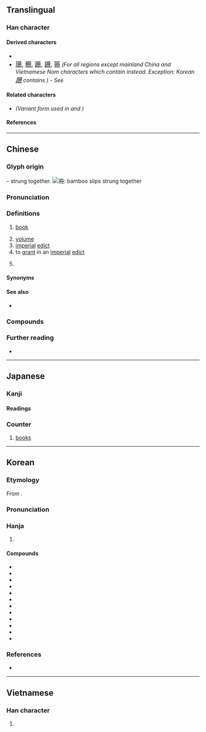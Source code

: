 {{also|册|𠕁}}
{{character info}}
==Translingual==

===Han character===
{{Han char|rn=13|rad=冂|as=03|sn=5|four=77440|canj=BT,XBT|ids=⿻冂卄,⿻𦉫一}}

====Derived characters====
* {{l|mul|[[𭇒]], [[姍]], [[柵]], [[𣧱]], [[𦙱]],<!-- Note: 𧧚 is incorrect - Contains ⿻冊丨 --> [[𪑃]], [[刪]], [[𮟰]], [[𠂨]], [[𣫳]], [[𣌧]]}}
*  <span style="font-size:medium;" lang="zh-hant">[[珊#Translingual|珊]], [[粣#Translingual|粣]], [[跚#Translingual|跚]], [[銏#Translingual|銏]], [[笧#Translingual|笧]]</span> ''(For all regions except mainland China and Vietnamese Nom characters which contain {{l|mul|册}} instead. Exception: Korean <span style="font-size:medium;" lang="ko">[[跚#Translingual|跚]]</span> contains {{l|mul|册}}) - See {{w|Han unification}}''

====Related characters====
* {{l|mul|[[册]]}} ''(Variant form used in {{w|simplified Chinese}} and {{w|History of writing in Vietnam|Vietnamese Nom}})''

====References====
{{Han ref|kx=0129.010|dkj=01515|dj=0289.200|hdz=10099.050|uh=518A}}

----

==Chinese==
{{zh-forms|s=册|alt=𠕁}}
{{zh-wp|lzh|nan:chheh}}

===Glyph origin===
{{Han etym}}
{{liushu|p}} – {{w|bamboo slips}} strung together.
[[File:Military documents on bamboo slips scroll in Han Dynasty 01.jpg|thumb|冊: bamboo slips strung together]]

===Pronunciation===
{{zh-pron
|m=cè
|ma=Zh-cè.ogg
|c=caak3
|h=pfs=chhak;gd=cag5
|md=cháh
|mn=xm,qz,jj,tw:chheh/zz,pn:chheeh/zp:seh/xm,zz,tw:chhek/qz:chhiak
|mn_note=chheh/chheeh - vernacular; chhek/chhiak - literary
|mn-t=cêh4
|w=4tshaq
|mc=y
|oc=y
|cat=n,v,cls
}}

===Definitions===
{{zh-hanzi}}

# {{lb|zh|literary|or|Min Nan}} [[book]]
# [[volume]]
# [[imperial]] [[edict]]
# to [[grant]] in an [[imperial]] [[edict]]
#: {{zh-x|冊立|to hold a coronation ceremony}}
# {{zh-classifier|[[book]]s}}

====Synonyms====
{{zh-dial|書}}

====See also====
* {{zh-l|書}}

===Compounds===
{{zh-der|冊書|四柱冊|冊正|丁口冊|列冊|冊封|底冊|人手一冊|冊立|帳冊|冊子|冊命|分冊|冊頁|冊府元龜|冊府|冊葉|哀冊|冊籍|小冊子|史冊|兔園冊|副冊|名冊|畫冊|捐冊|旅遊手冊|檔冊|留言冊|清冊|書冊|樣冊子|手冊|方冊|符冊|簡冊|花名冊|點名冊|長冊|黃冊|魚鱗圖冊|高文大冊|高文典冊|紀念冊|簿冊|註冊|註冊商標|羊冊|照冊|教冊:kà-chheh;Min Nan|尪仔冊:ang-á-chheh;Min Nan|讀冊:tha̍k-chheh;Min Nan|參考冊:chham-khó-chheh;Min Nan|古冊:kó͘-chheh;Min Nan}}

===Further reading===
* {{thcwd|1322}}

{{zh-cat|Elementary}}

----

==Japanese==

===Kanji===
{{ja-kanji|grade=6|rs=冂03}}

====Readings====
{{ja-readings
|goon=しゃく
|kanon=さく
|kanyoon=さつ
|kun=ふみ-
}}

===Counter===
{{ja-pos|さつ|counter}}

# [[book]]s

----

==Korean==

===Etymology===
From {{der|ko|ltc|sort=책|-}} {{ltc-l|冊}}.
{{hanja-ety
|dk={{okm-inline|ᄎᆡᆨ〮|chóyk}}
|m={{okm-inline|ᄎᆡᆨ〮|chóyk}}
|mh={{okm-inline|[[책#book|ᄎᆡᆨ〮]]|chóyk}}
|ml=儒學#상34B
}}
===Pronunciation===
{{ko-hanja-pron|책}}

===Hanja===
{{ko-hanja-search}}
{{ko-hanja|책|책}}

# {{hanja form of|책|[[book]]}}

====Compounds====
{{der-top3|Compounds}}
* {{ko-l|책방|冊房}}
* {{ko-l|책상|冊床}}
* {{ko-l|책자|冊子}}
* {{ko-l|서책|書冊}}
* {{ko-l|공책|空冊}}
* {{ko-l|책력|冊曆}}
* {{ko-l|책봉|冊封}}
* {{ko-l|책장|冊欌}}
* {{ko-l|별책|別冊}}
* {{ko-l|분책|分冊}}
* {{ko-l|책명|冊名}}
* {{ko-l|책제|冊題}}
{{der-bottom}}

===References===
* {{R:hanjadoc|670}}

----

==Vietnamese==

===Han character===
{{vi-readings|reading=sách|rs=冂03}}

# {{han tu form of|sách|[[book]]}}
